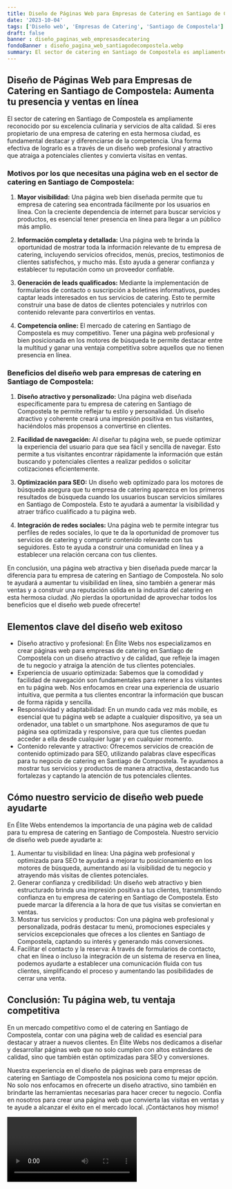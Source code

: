 ```yaml
---
title: Diseño de Páginas Web para Empresas de Catering en Santiago de Compostela
date: '2023-10-04'
tags: ['Diseño web', 'Empresas de Catering', 'Santiago de Compostela']
draft: false
banner : diseño_paginas_web_empresasdecatering
fondoBanner : diseño_pagina_web_santiagodecompostela.webp
summary: El sector de catering en Santiago de Compostela es ampliamente reconocido por su excelencia culinaria y servicios de alta calidad. Si eres propietario de una empresa de catering en esta hermosa ciudad, es fundamental destacar y diferenciarse de la competencia. Una forma efectiva de lograrlo es a través de un diseño web profesional y atractivo que atraiga a potenciales clientes y convierta visitas en ventas.
---
```


## Diseño de Páginas Web para Empresas de Catering en Santiago de Compostela: Aumenta tu presencia y ventas en línea

El sector de catering en Santiago de Compostela es ampliamente reconocido por su excelencia culinaria y servicios de alta calidad. Si eres propietario de una empresa de catering en esta hermosa ciudad, es fundamental destacar y diferenciarse de la competencia. Una forma efectiva de lograrlo es a través de un diseño web profesional y atractivo que atraiga a potenciales clientes y convierta visitas en ventas.

### Motivos por los que necesitas una página web en el sector de catering en Santiago de Compostela:

1. **Mayor visibilidad:** Una página web bien diseñada permite que tu empresa de catering sea encontrada fácilmente por los usuarios en línea. Con la creciente dependencia de internet para buscar servicios y productos, es esencial tener presencia en línea para llegar a un público más amplio.

2. **Información completa y detallada:** Una página web te brinda la oportunidad de mostrar toda la información relevante de tu empresa de catering, incluyendo servicios ofrecidos, menús, precios, testimonios de clientes satisfechos, y mucho más. Esto ayuda a generar confianza y establecer tu reputación como un proveedor confiable.

3. **Generación de leads qualificados:** Mediante la implementación de formularios de contacto o suscripción a boletines informativos, puedes captar leads interesados en tus servicios de catering. Esto te permite construir una base de datos de clientes potenciales y nutrirlos con contenido relevante para convertirlos en ventas.

4. **Competencia online:** El mercado de catering en Santiago de Compostela es muy competitivo. Tener una página web profesional y bien posicionada en los motores de búsqueda te permite destacar entre la multitud y ganar una ventaja competitiva sobre aquellos que no tienen presencia en línea.

### Beneficios del diseño web para empresas de catering en Santiago de Compostela:

1. **Diseño atractivo y personalizado:** Una página web diseñada específicamente para tu empresa de catering en Santiago de Compostela te permite reflejar tu estilo y personalidad. Un diseño atractivo y coherente creará una impresión positiva en tus visitantes, haciéndolos más propensos a convertirse en clientes.

2. **Facilidad de navegación:** Al diseñar tu página web, se puede optimizar la experiencia del usuario para que sea fácil y sencilla de navegar. Esto permite a tus visitantes encontrar rápidamente la información que están buscando y potenciales clientes a realizar pedidos o solicitar cotizaciones eficientemente.

3. **Optimización para SEO:** Un diseño web optimizado para los motores de búsqueda asegura que tu empresa de catering aparezca en los primeros resultados de búsqueda cuando los usuarios buscan servicios similares en Santiago de Compostela. Esto te ayudará a aumentar la visibilidad y atraer tráfico cualificado a tu página web.

4. **Integración de redes sociales:** Una página web te permite integrar tus perfiles de redes sociales, lo que te da la oportunidad de promover tus servicios de catering y compartir contenido relevante con tus seguidores. Esto te ayuda a construir una comunidad en línea y a establecer una relación cercana con tus clientes.

En conclusión, una página web atractiva y bien diseñada puede marcar la diferencia para tu empresa de catering en Santiago de Compostela. No solo te ayudará a aumentar tu visibilidad en línea, sino también a generar más ventas y a construir una reputación sólida en la industria del catering en esta hermosa ciudad. ¡No pierdas la oportunidad de aprovechar todos los beneficios que el diseño web puede ofrecerte!

<GifSeo />

<Cta />

## Elementos clave del diseño web exitoso

- Diseño atractivo y profesional: En Élite Webs nos especializamos en crear páginas web para empresas de catering en Santiago de Compostela con un diseño atractivo y de calidad, que refleje la imagen de tu negocio y atraiga la atención de tus clientes potenciales.
- Experiencia de usuario optimizada: Sabemos que la comodidad y facilidad de navegación son fundamentales para retener a los visitantes en tu página web. Nos enfocamos en crear una experiencia de usuario intuitiva, que permita a tus clientes encontrar la información que buscan de forma rápida y sencilla.
- Responsividad y adaptabilidad: En un mundo cada vez más mobile, es esencial que tu página web se adapte a cualquier dispositivo, ya sea un ordenador, una tablet o un smartphone. Nos aseguramos de que tu página sea optimizada y responsive, para que tus clientes puedan acceder a ella desde cualquier lugar y en cualquier momento.
- Contenido relevante y atractivo: Ofrecemos servicios de creación de contenido optimizado para SEO, utilizando palabras clave específicas para tu negocio de catering en Santiago de Compostela. Te ayudamos a mostrar tus servicios y productos de manera atractiva, destacando tus fortalezas y captando la atención de tus potenciales clientes.

## Cómo nuestro servicio de diseño web puede ayudarte

En Élite Webs entendemos la importancia de una página web de calidad para tu empresa de catering en Santiago de Compostela. Nuestro servicio de diseño web puede ayudarte a:

1. Aumentar tu visibilidad en línea: Una página web profesional y optimizada para SEO te ayudará a mejorar tu posicionamiento en los motores de búsqueda, aumentando así la visibilidad de tu negocio y atrayendo más visitas de clientes potenciales.
2. Generar confianza y credibilidad: Un diseño web atractivo y bien estructurado brinda una impresión positiva a tus clientes, transmitiendo confianza en tu empresa de catering en Santiago de Compostela. Esto puede marcar la diferencia a la hora de que tus visitas se conviertan en ventas.
3. Mostrar tus servicios y productos: Con una página web profesional y personalizada, podrás destacar tu menú, promociones especiales y servicios excepcionales que ofreces a los clientes en Santiago de Compostela, captando su interés y generando más conversiones.
4. Facilitar el contacto y la reserva: A través de formularios de contacto, chat en línea o incluso la integración de un sistema de reserva en línea, podemos ayudarte a establecer una comunicación fluida con tus clientes, simplificando el proceso y aumentando las posibilidades de cerrar una venta.

## Conclusión: Tu página web, tu ventaja competitiva

En un mercado competitivo como el de catering en Santiago de Compostela, contar con una página web de calidad es esencial para destacar y atraer a nuevos clientes. En Élite Webs nos dedicamos a diseñar y desarrollar páginas web que no solo cumplen con altos estándares de calidad, sino que también están optimizadas para SEO y conversiones.

Nuestra experiencia en el diseño de páginas web para empresas de catering en Santiago de Compostela nos posiciona como tu mejor opción. No solo nos enfocamos en ofrecerte un diseño atractivo, sino también en brindarte las herramientas necesarias para hacer crecer tu negocio. Confía en nosotros para crear una página web que convierta las visitas en ventas y te ayude a alcanzar el éxito en el mercado local. ¡Contáctanos hoy mismo!

<Video />

<CtaBot job='Empresas de Catering' city='Santiago de Compostela'/>

<Gmaps query='Santiago de Compostela+españa+maps' />